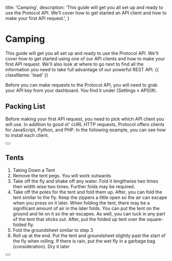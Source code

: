   title: 'Camping',
  description:
    'This guide will get you all set up and ready to use the Protocol API. We’ll cover how to get started an API client and how to make your first API request.',
}

# Camping

This guide will get you all set up and ready to use the Protocol API. We'll cover how to get started using one of our API clients and how to make your first API request. We'll also look at where to go next to find all the information you need to take full advantage of our powerful REST API. {{ className: 'lead' }}

<Note>
  Before you can make requests to the Protocol API, you will need to grab your
  API key from your dashboard. You find it under [Settings &raquo; API](#).
</Note>

## Packing List
Before making your first API request, you need to pick which API client you will use. In addition to good ol' cURL HTTP requests, Protocol offers clients for JavaScript, Python, and PHP. In the following example, you can see how to install each client.

<div className="not-prose">
  <Button
    href="/sdks"
    variant="text"
    arrow="right"
    children="Check out our packing list"
  />
</div>

## Tents

1. Taking Down a Tent
2. Remove the tent pegs. You will work outwards
3. Take off the fly and shake off any water. Fold it lengthwise two times then width wise two times. Further folds may be required.
4. Take off the poles for the tent and fold them up. After, you can fold the tent similar to the fly. Keep the zippers a little open so the air can escape when you press on it later. When folding the tent, there may be a significant amount of air in the later folds. You can put the tent on the ground and lie on it so the air escapes. As well, you can tuck in any part of the tent that sticks out. After, put the folded up tent over the square-folded fly.
5. Fold the groundsheet similar to step 3
6. Roll up at the end. Put the tent and groundsheet slightly past the start of the fly when rolling.
If there is rain, put the wet fly in a garbage bag (consideration). Dry it later

<div className="not-prose">
  <Button
    href="/conversations"
    variant="text"
    arrow="right"
    children="Read the docs for the Conversations endpoint"
  />
</div>
